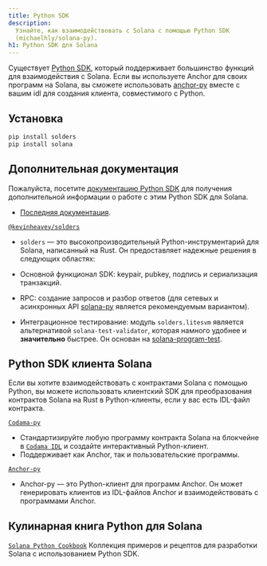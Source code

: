 ```yaml
---
title: Python SDK
description:
  Узнайте, как взаимодействовать с Solana с помощью Python SDK
  (michaelhly/solana-py).
h1: Python SDK для Solana
---
```


Существует [Python SDK](https://github.com/michaelhly/solana-py), который
поддерживает большинство функций для взаимодействия с Solana. Если вы
используете Anchor для своих программ на Solana, вы сможете использовать
[anchor-py](https://github.com/kevinheavey/anchorpy) вместе с вашим idl для
создания клиента, совместимого с Python.

## Установка

```bash title="Terminal"
pip install solders
pip install solana
```

## Дополнительная документация

Пожалуйста, посетите
[документацию Python SDK](https://github.com/michaelhly/solana-py?tab=readme-ov-file#general-usage)
для получения дополнительной информации о работе с этим Python SDK для Solana.

- [Последняя документация](https://michaelhly.github.io/solana-py/).

[`@kevinheavey/solders`](https://github.com/kevinheavey/solders)

- `solders` — это высокопроизводительный Python-инструментарий для Solana,
  написанный на Rust. Он предоставляет надежные решения в следующих областях:

- Основной функционал SDK: keypair, pubkey, подпись и сериализация транзакций.
- RPC: создание запросов и разбор ответов (для сетевых и асинхронных API
  [solana-py](https://michaelhly.github.io/solana-py/rpc/async_api/) является
  рекомендуемым вариантом).
- Интеграционное тестирование: модуль `solders.litesvm` является альтернативой
  `solana-test-validator`, которая намного удобнее и **значительно** быстрее. Он
  основан на
  [solana-program-test](https://crates.io/crates/solana-program-test).

## Python SDK клиента Solana

Если вы хотите взаимодействовать с контрактами Solana с помощью Python, вы
можете использовать клиентский SDK для преобразования контрактов Solana на Rust
в Python-клиенты, если у вас есть IDL-файл контракта.

[`Codama-py`](https://www.npmjs.com/package/codama-py)

- Стандартизируйте любую программу контракта Solana на блокчейне в
  [`Codama IDL`](https://github.com/codama-idl/codama) и создайте интерактивный
  Python-клиент.
- Поддерживает как Anchor, так и пользовательские программы.

[`Anchor-py`](https://github.com/kevinheavey/anchorpy)

- Anchor-py — это Python-клиент для программ Anchor. Он может генерировать
  клиентов из IDL-файлов Anchor и взаимодействовать с программами Anchor.

## Кулинарная книга Python для Solana

[`Solana Python Cookbook`](/developers/cookbook) Коллекция примеров и рецептов
для разработки Solana с использованием Python SDK.
